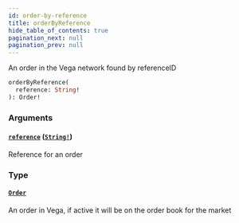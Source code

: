 ```yaml
---
id: order-by-reference
title: orderByReference
hide_table_of_contents: true
pagination_next: null
pagination_prev: null
---
```



An order in the Vega network found by referenceID

```graphql
orderByReference(
  reference: String!
): Order!
```


### Arguments

#### [`reference`](#) ([`String!`](/docs/testnet/graphql/scalars/string))

Reference for an order


### Type

#### [`Order`](/docs/testnet/graphql/objects/order)

An order in Vega, if active it will be on the order book for the market




